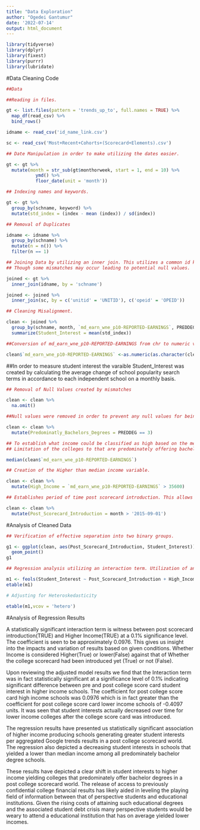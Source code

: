 ```yaml
---
title: "Data Exploration"
author: "Ogedei Gantumur"
date: '2022-07-14'
output: html_document
---
```


```r

library(tidyverse)
library(dplyr)
library(fixest)
library(purrr)
library(lubridate)

```

#Data Cleaning Code

```r

##Data

##Reading in files.

gt <- list.files(pattern = 'trends_up_to', full.names = TRUE) %>%
  map_df(read_csv) %>%
  bind_rows()

idname <- read_csv('id_name_link.csv')

sc <- read_csv('Most+Recent+Cohorts+(Scorecard+Elements).csv')

```

```r

## Date Manipulation in order to make utilizing the dates easier.

gt <- gt %>%
  mutate(month = str_sub(gt$monthorweek, start = 1, end = 10) %>%
           ymd() %>%
           floor_date(unit = 'month'))

## Indexing names and keywords.

gt <- gt %>%
  group_by(schname, keyword) %>%
  mutate(std_index = (index - mean (index)) / sd(index))

## Removal of Duplicates

idname <- idname %>%
  group_by(schname) %>%
  mutate(n = n()) %>%
  filter(n == 1)

```

```r
## Joining Data by utilizing an inner join. This utilizes a common id key to merge two data sets.
## Though some mismatches may occur leading to potential null values.

joined <- gt %>%
  inner_join(idname, by = 'schname')

joined <- joined %>%
  inner_join(sc, by = c('unitid' = 'UNITID'), c('opeid' = 'OPEID'))

```

```r

## Cleaning Misalignment.

clean <- joined %>%
  group_by(schname, month, `md_earn_wne_p10-REPORTED-EARNINGS`, PREDDEG) %>%
  summarize(Student_Interest = mean(std_index))

##Conversion of md_earn_wne_p10-REPORTED-EARNINGS from chr to numeric values. This allows us to conduct calculations directly with listed values.

clean$`md_earn_wne_p10-REPORTED-EARNINGS` <-as.numeric(as.character(clean$`md_earn_wne_p10-REPORTED-EARNINGS`))

```

##In order to measure student interest the varaible Student_Interest was created by calculating the average change of school popularity search terms in accordance to each independent school on a monthly basis.


```r

## Removal of Null Values created by mismatches

clean <- clean %>%
  na.omit()

##Null values were removed in order to prevent any null values for being reported or interfering with calculations.

```

```r

clean <- clean %>%
  mutate(Predominatly_Bachelors_Degrees = PREDDEG == 3)

## To establish what income could be classified as high based on the median. The line was drawn at the median given that it represents an income that either 50% were below or above. This allows us to witness whether an instance occurred below the median or above to be considered higher income.
## Limitation of the colleges to that are predominately offering bachelor degrees allow us focus on the most popular degree offering and utilize the greatest availability of information from the college scorecard. 

median(clean$`md_earn_wne_p10-REPORTED-EARNINGS`)

## Creation of the Higher than median income variable.

clean <- clean %>%
  mutate(High_Income = `md_earn_wne_p10-REPORTED-EARNINGS` > 35600)

## Establishes period of time post scorecard introduction. This allows us to create two binary variables based on whether an instance occurred post of pre the introduction of the college score card.

clean <- clean %>%
  mutate(Post_Scorecard_Introduction = month > '2015-09-01')

```

#Analysis of Cleaned Data

```r

## Verification of effective separation into two binary groups.

g1 <- ggplot(clean, aes(Post_Scorecard_Introduction, Student_Interest)) +
  geom_point()
g1

## Regression analysis utilizing an interaction term. Utilization of an interaction term and binary variables allows us to effectively measure change dependent on multiple conditions without excluding the variation or correlation that occurs when all terms are considered. 

m1 <- feols(Student_Interest ~ Post_Scorecard_Introduction + High_Income + Post_Scorecard_Introduction*High_Income + Predominatly_Bachelors_Degrees, data = clean)
etable(m1)

# Adjusting for Heteroskedasticity

etable(m1,vcov = 'hetero')

```
#Analysis of Regression Results

A statistically significant interaction term is witness between post scorecard introduction(TRUE) and Higher Income(TRUE) at a 0.1% significance level. The coefficient is seen to be approximately 0.0976. This gives us insight into the impacts and variation of results based on given conditions. Whether Income is considered Higher(True) or lower(False) against that of Whether the college scorecard had been introduced yet (True) or not (False).

Upon reviewing the adjusted model results we find that the Interaction term was in fact statistically significant at a significance level of 0.1% indicating significant difference between pre and post college score card student interest in higher income schools. The coefficient for post college score card high income schools was 0.0976 which is in fact greater than the coefficient for post college score card lower income schools of -0.4097 units. It was seen that student interests actually decreased over time for lower income colleges after the college score card was introduced. 

The regression results have presented us statistically significant association of higher income producing schools generating greater student interests per aggregated Google trends results in a post college scorecard world. The regression also depicted a decreasing student interests in schools that yielded a lower than median income among all predominately bachelor degree schools.

These results have depicted a clear shift in student interests to higher income yielding colleges that predominately offer bachelor degrees in a post college scorecard world. The release of access to previously confidential college financial results has likely aided in leveling the playing field of information between that of perspective students and educational institutions. Given the rising costs of attaining such educational degrees and the associated student debt crisis many perspective students would be weary to attend a educational institution that has on average yielded lower incomes.

